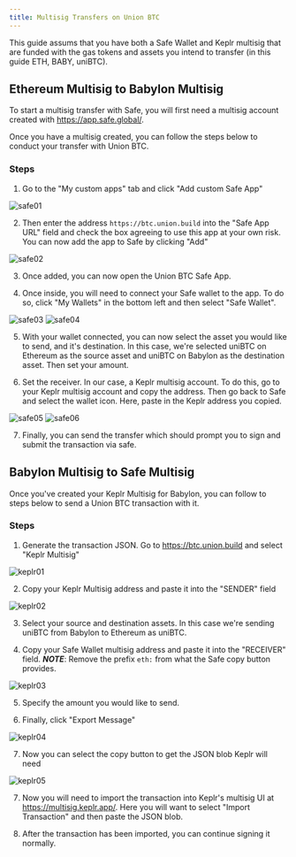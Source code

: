 ```yaml
---
title: Multisig Transfers on Union BTC
---
```



This guide assums that you have both a Safe Wallet and Keplr multisig that are funded with the gas tokens and assets you intend to transfer (in this guide ETH, BABY, uniBTC).

## Ethereum Multisig to Babylon Multisig

To start a multisig transfer with Safe, you will first need a multisig account created with https://app.safe.global/.

Once you have a multisig created, you can follow the steps below to conduct your transfer with Union BTC.

### Steps

1. Go to the "My custom apps" tab and click "Add custom Safe App"

<Image src={safe01} alt="safe01" />

2. Then enter the address `https://btc.union.build` into the "Safe App URL" field and check the box agreeing to use this app at your own risk. You can now add the app to Safe by clicking "Add"

<Image src={safe02} alt="safe02" />

3. Once added, you can now open the Union BTC Safe App.

4. Once inside, you will need to connect your Safe wallet to the app. To do so, click "My Wallets" in the bottom left and then select "Safe Wallet".

<Image src={safe03} alt="safe03" />
<Image src={safe04} alt="safe04" />

5. With your wallet connected, you can now select the asset you would like to send, and it's destination. In this case, we're selected uniBTC on Ethereum as the source asset and uniBTC on Babylon as the destination asset. Then set your amount.

6. Set the receiver. In our case, a Keplr multisig account. To do this, go to your Keplr multisig account and copy the address. Then go back to Safe and select the wallet icon. Here, paste in the Keplr address you copied.

<Image src={safe05} alt="safe05" />
<Image src={safe06} alt="safe06" />

7. Finally, you can send the transfer which should prompt you to sign and submit the transaction via safe.

## Babylon Multisig to Safe Multisig

Once you've created your Keplr Multisig for Babylon, you can follow to steps below to send a Union BTC transaction with it.

### Steps

1. Generate the transaction JSON. Go to https://btc.union.build and select "Keplr Multisig"

<Image src={keplr01} alt="keplr01" />

2. Copy your Keplr Multisig address and paste it into the "SENDER" field

<Image src={keplr02} alt="keplr02" />

3. Select your source and destination assets. In this case we're sending uniBTC from Babylon to Ethereum as uniBTC.

4. Copy your Safe Wallet multisig address and paste it into the "RECEIVER" field. ***NOTE***: Remove the prefix `eth:` from what the Safe copy button provides.

<Image src={keplr03} alt="keplr03" />

5. Specify the amount you would like to send.

6. Finally, click "Export Message"

<Image src={keplr04} alt="keplr04" />

7. Now you can select the copy button to get the JSON blob Keplr will need

<Image src={keplr05} alt="keplr05" />

7. Now you will need to import the transaction into Keplr's multisig UI at https://multisig.keplr.app/. Here you will want to select "Import Transaction" and then paste the JSON blob.

8. After the transaction has been imported, you can continue signing it normally.




